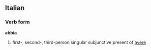 ==Italian==
===Verb form===
'''abbia'''

# first-, second-, third-person singular subjunctive present of [[avere]]